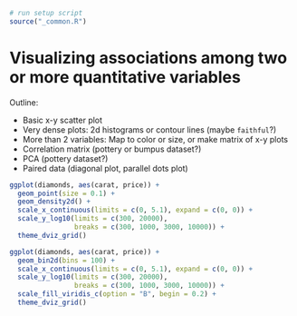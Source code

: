 ```r
# run setup script
source("_common.R")
```

# Visualizing associations among two or more quantitative variables {#visualizing-associations}

Outline:

- Basic x-y scatter plot
- Very dense plots: 2d histograms or contour lines (maybe `faithful`?)
- More than 2 variables: Map to color or size, or make matrix of x-y plots
- Correlation matrix (pottery or bumpus dataset?)
- PCA (pottery dataset?)
- Paired data (diagonal plot, parallel dots plot)

```r
ggplot(diamonds, aes(carat, price)) + 
  geom_point(size = 0.1) + 
  geom_density2d() +
  scale_x_continuous(limits = c(0, 5.1), expand = c(0, 0)) +
  scale_y_log10(limits = c(300, 20000),
                breaks = c(300, 1000, 3000, 10000)) +
  theme_dviz_grid()
```

```r
ggplot(diamonds, aes(carat, price)) + 
  geom_bin2d(bins = 100) +
  scale_x_continuous(limits = c(0, 5.1), expand = c(0, 0)) +
  scale_y_log10(limits = c(300, 20000),
                breaks = c(300, 1000, 3000, 10000)) +
  scale_fill_viridis_c(option = "B", begin = 0.2) +
  theme_dviz_grid()
```
